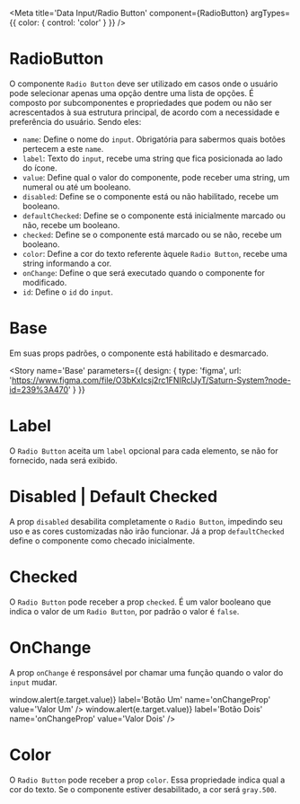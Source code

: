 

<Meta title='Data Input/Radio Button' component={RadioButton} argTypes={{ color: { control: 'color' } }} />

# RadioButton

O componente `Radio Button` deve ser utilizado em casos onde o usuário pode selecionar apenas uma opção dentre uma lista de opções.
É composto por subcomponentes e propriedades que podem ou não ser acrescentados à sua estrutura principal, de acordo com a necessidade e preferência do usuário.
Sendo eles:

- `name`: Define o nome do `input`. Obrigatória para sabermos quais botões pertecem a este `name`.
- `label`: Texto do `input`, recebe uma string que fica posicionada ao lado do ícone.
- `value`: Define qual o valor do componente, pode receber uma string, um numeral ou até um booleano.
- `disabled`: Define se o componente está ou não habilitado, recebe um booleano.
- `defaultChecked`: Define se o componente está inicialmente marcado ou não, recebe um booleano.
- `checked`: Define se o componente está marcado ou se não, recebe um booleano.
- `color`: Define a cor do texto referente àquele `Radio Button`, recebe uma string informando a cor.
- `onChange`: Define o que será executado quando o componente for modificado.
- `id`: Define o `id` do `input`.

# Base

Em suas props padrões, o componente está habilitado e desmarcado.

<Story
  name='Base'
  parameters={{
    design: {
      type: 'figma',
      url: 'https://www.figma.com/file/O3bKxIcsj2rc1FNIRclJyT/Saturn-System?node-id=239%3A470'
    }
  }}
>
  <SaturnProvider>
    <RadioButton name='base' />
    <RadioButton name='base' />
  </SaturnProvider>
</Story>

# Label

O `Radio Button` aceita um `label` opcional para cada elemento, se não for fornecido, nada será exibido.

<Canvas>
  <Story
    name='Label'
    parameters={{
      design: {
        type: 'figma',
        url: 'https://www.figma.com/file/O3bKxIcsj2rc1FNIRclJyT/Saturn-System?node-id=239%3A470'
      }
    }}
  >
    <SaturnProvider>
      <RadioButton name='labelProp' value='noLabel' />
      <RadioButton label='Label 1' name='labelProp' value='label1' />
      <RadioButton label='Label 2' name='labelProp' value='label2' />
    </SaturnProvider>
  </Story>
</Canvas>

# Disabled | Default Checked

A prop `disabled` desabilita completamente o `Radio Button`, impedindo seu uso e as cores customizadas não irão funcionar.
Já a prop `defaultChecked` define o componente como checado inicialmente.

<Canvas>
  <Story
    name='DisabledAndDefaultChecked'
    parameters={{
      design: {
        type: 'figma',
        url: 'https://www.figma.com/file/O3bKxIcsj2rc1FNIRclJyT/Saturn-System?node-id=239%3A470'
      }
    }}
  >
    <SaturnProvider>
      <RadioButton label='No Default Checked' name='disabledDefaultCheckedProp' value='noDefaultChecked' />
      <RadioButton label='Default Checked' defaultChecked name='disabledDefaultCheckedProp' value='defaultChecked' />
      <RadioButton
        label='Disabled No Default Checked'
        disabled
        name='disabledDefaultCheckedProp'
        value='DisabledNoDefaultChecked'
      />
    </SaturnProvider>
  </Story>
</Canvas>

# Checked

O `Radio Button` pode receber a prop `checked`. É um valor booleano que indica o valor de um `Radio Button`, por padrão o valor é `false`.

<Canvas>
  <Story
    name='Checked'
    parameters={{
      design: {
        type: 'figma',
        url: 'https://www.figma.com/file/O3bKxIcsj2rc1FNIRclJyT/Saturn-System?node-id=239%3A470'
      }
    }}
  >
    <SaturnProvider>
      <RadioButton checked={false} label='Not Checked' name='checkedProp' />
      <RadioButton checked={true} label='Checked' name='checkedProp' />
    </SaturnProvider>
  </Story>
</Canvas>

# OnChange

A prop `onChange` é responsável por chamar uma função quando o valor do `input` mudar.

<Canvas>
  <Story
    name='OnChange'
    parameters={{
      design: {
        type: 'figma',
        url: 'https://www.figma.com/file/O3bKxIcsj2rc1FNIRclJyT/Saturn-System?node-id=239%3A470'
      }
    }}
  >
    <SaturnProvider>
      <RadioButton onChange={e => window.alert(e.target.value)} label='Botão Um' name='onChangeProp' value='Valor Um' />
      <RadioButton
        onChange={e => window.alert(e.target.value)}
        label='Botão Dois'
        name='onChangeProp'
        value='Valor Dois'
      />
    </SaturnProvider>
  </Story>
</Canvas>

# Color

O `Radio Button` pode receber a prop `color`. Essa propriedade indica qual a cor do texto. Se o componente estiver desabilitado, a cor será `gray.500`.

<Canvas>
  <Story
    name='Color'
    parameters={{
      design: {
        type: 'figma',
        url: 'https://www.figma.com/file/O3bKxIcsj2rc1FNIRclJyT/Saturn-System?node-id=239%3A470'
      }
    }}
  >
    <SaturnProvider>
      <RadioButton label='Botão Comum' name='colorProp' />
      <RadioButton disabled={true} label='Comum disabled' name='colorProp' />
      <RadioButton color='purple.400' label='Botão Roxo' name='colorProp' />
      <RadioButton disabled={true} color='purple.400' label='Roxo Disabled' name='colorProp' />
    </SaturnProvider>
  </Story>
</Canvas>

<ArgsTable of={RadioButton} />
